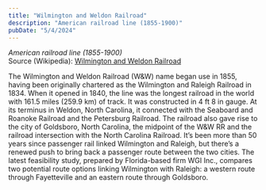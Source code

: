 ```yaml
---
title: "Wilmington and Weldon Railroad"
description: "American railroad line (1855-1900)"
pubDate: "5/4/2024"
---
```


*American railroad line (1855-1900)*  
Source (Wikipedia): [Wilmington and Weldon Railroad][1]

The Wilmington and Weldon Railroad (W&W) name began use in 1855, having been originally chartered as the Wilmington and Raleigh Railroad in 1834. When it opened in 1840, the line was the longest railroad in the world with 161.5 miles (259.9 km) of track. It was constructed in 4 ft 8 in gauge. At its terminus in Weldon, North Carolina, it connected with the Seaboard and Roanoke Railroad and the Petersburg Railroad. The railroad also gave rise to the city of Goldsboro, North Carolina, the midpoint of the W&W RR and the railroad intersection with the North Carolina Railroad. It’s been more than 50 years since passenger rail linked Wilmington and Raleigh, but there’s a renewed push to bring back a passenger route between the two cities. The latest feasibility study, prepared by Florida-based firm WGI Inc., compares two potential route options linking Wilmington with Raleigh: a western route through Fayetteville and an eastern route through Goldsboro.

[1]: https://en.wikipedia.org/wiki/Wilmington_and_Weldon_Railroad
